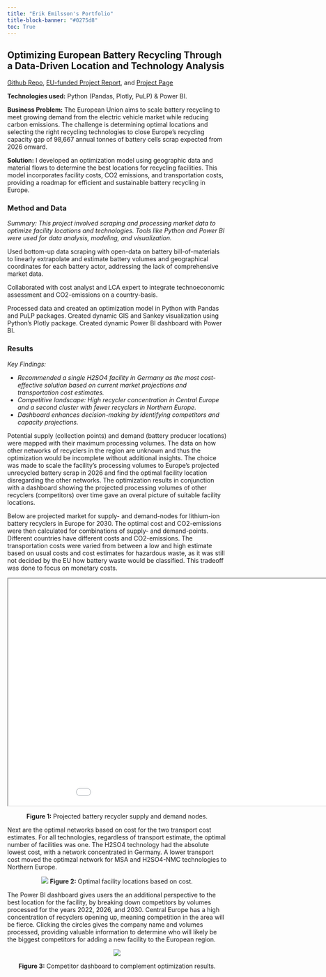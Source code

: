 ```yaml
---
title: "Erik Emilsson's Portfolio"
title-block-banner: "#0275d8"
toc: True
---
```


## Optimizing European Battery Recycling Through a Data-Driven Location and Technology Analysis

[Github Repo](https://github.com/erikemilsson/ELiMINATE_EU_MFA), [EU-funded Project Report](https://ivl.diva-portal.org/smash/get/diva2:1822105/FULLTEXT01.pdf), and [Project Page](https://www.era-learn.eu/network-information/networks/era-min-2/era-min-joint-call-2019/end-of-life-li-ion-battery-management-integration-and-technology-evaluation)

**Technologies used:** Python (Pandas, Plotly, PuLP) & Power BI.

**Business Problem:** The European Union aims to scale battery recycling to meet growing demand from the electric vehicle market while reducing carbon emissions. The challenge is determining optimal locations and selecting the right recycling technologies to close Europe's recycling capacity gap of 98,667 annual tonnes of battery cells scrap expected from 2026 onward.

**Solution:** I developed an optimization model using geographic data and material flows to determine the best locations for recycling facilities. This model incorporates facility costs, CO2 emissions, and transportation costs, providing a roadmap for efficient and sustainable battery recycling in Europe.

### Method and Data

*Summary: This project involved scraping and processing market data to optimize facility locations and technologies. Tools like Python and Power BI were used for data analysis, modeling, and visualization.*

Used bottom-up data scraping with open-data on battery bill-of-materials to linearly extrapolate and estimate battery volumes and geographical coordinates for each battery actor, addressing the lack of comprehensive market data. 

Collaborated with cost analyst and LCA expert to integrate technoeconomic assessment and CO2-emissions on a country-basis. 

Processed data and created an optimization model in Python with Pandas and PuLP packages. Created dynamic GIS and Sankey visualization using Python's Plotly package. Created dynamic Power BI dashboard with Power BI.

### Results

*Key Findings:*

- *Recommended a single H2SO4 facility in Germany as the most cost-effective solution based on current market projections and transportation cost estimates.*
- *Competitive landscape: High recycler concentration in Central Europe and a second cluster with fewer recyclers in Northern Europe.*
- *Dashboard enhances decision-making by identifying competitors and capacity projections.*

Potential supply (collection points) and demand (battery producer locations) were mapped with their maximum processing volumes. The data on how other networks of recyclers in the region are unknown and thus the optimization would be incomplete without additional insights. The choice was made to scale the facility's processing volumes to Europe's projected unrecycled battery scrap in 2026 and find the optimal facility location disregarding the other networks. The optimization results in conjunction with a dashboard showing the projected processing volumes of other recyclers (competitors) over time gave an overal picture of suitable facility locations.

Below are projected market for supply- and demand-nodes for lithium-ion battery recyclers in Europe for 2030. The optimal cost and CO2-emissions were then calculated for combinations of supply- and demand-points. Different countries have different costs and CO2-emissions. The transportation costs were varied from between a low and high estimate based on usual costs and cost estimates for hazardous waste, as it was still not decided by the EU how battery waste would be classified. This tradeoff was done to focus on monetary costs.

::: {style="text-align: center;"}

<iframe src="./Supply_and_Demand_Year_2030.html" width="1000px" height="520px" class="framed-iframe"></iframe>
**Figure 1:** Projected battery recycler supply and demand nodes.

:::

Next are the optimal networks based on cost for the two transport cost estimates. For all technologies, regardless of transport estimate, the optimal number of facilities was one. The H2SO4 technology had the absolute lowest cost, with a network concentrated in Germany. A lower transport cost moved the optimzal network for MSA and H2SO4-NMC technologies to Northern Europe.

::: {style="text-align: center;"}

![](./results_cost.png)
**Figure 2:** Optimal facility locations based on cost.

:::

The Power BI dashboard gives users the an additional perspective to the best location for the facility, by breaking down competitors by volumes processed for the years 2022, 2026, and 2030. Central Europe has a high concentration of recyclers opening up, meaning competition in the area will be fierce. Clicking the circles gives the company name and volumes processed, providing valuable information to determine who will likely be the biggest competitors for adding a new facility to the European region.

::: {style="text-align: center;"}

![](./ELiMINATE_dashboard_GIF.gif)

**Figure 3:** Competitor dashboard to complement optimization results.

:::